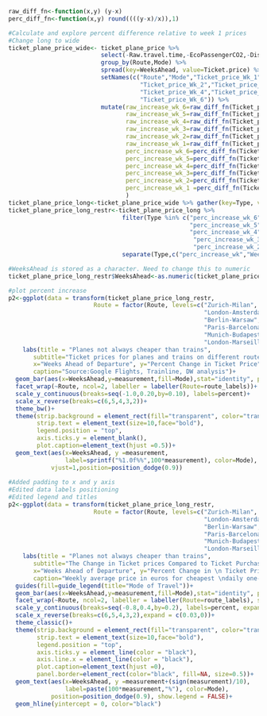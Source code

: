 ```r
raw_diff_fn<-function(x,y) (y-x)
perc_diff_fn<-function(x,y) round((((y-x)/x)),1)

#Calculate and explore percent difference relative to week 1 prices
#Change long to wide 
ticket_plane_price_wide<- ticket_plane_price %>% 
                          select(-Raw.travel.time,-EcoPassengerCO2,-Distance) %>% 
                          group_by(Route,Mode) %>% 
                          spread(key=WeeksAhead, value=Ticket.price) %>%
                          setNames(c("Route","Mode","Ticket_price_Wk_1",
                                     "Ticket_price_Wk_2","Ticket_price_Wk_3",
                                     "Ticket_price_Wk_4","Ticket_price_Wk_5",
                                     "Ticket_price_Wk_6")) %>%
                          mutate(raw_increase_wk_6=raw_diff_fn(Ticket_price_Wk_1,Ticket_price_Wk_6),
                                 raw_increase_wk_5=raw_diff_fn(Ticket_price_Wk_1,Ticket_price_Wk_5),
                                 raw_increase_wk_4=raw_diff_fn(Ticket_price_Wk_1,Ticket_price_Wk_4),
                                 raw_increase_wk_3=raw_diff_fn(Ticket_price_Wk_1,Ticket_price_Wk_3),
                                 raw_increase_wk_2=raw_diff_fn(Ticket_price_Wk_1,Ticket_price_Wk_2),
                                 raw_increase_wk_1=raw_diff_fn(Ticket_price_Wk_1,Ticket_price_Wk_1),
                                 perc_increase_wk_6=perc_diff_fn(Ticket_price_Wk_1,Ticket_price_Wk_6),
                                 perc_increase_wk_5=perc_diff_fn(Ticket_price_Wk_1,Ticket_price_Wk_5),
                                 perc_increase_wk_4=perc_diff_fn(Ticket_price_Wk_1,Ticket_price_Wk_4),
                                 perc_increase_wk_3=perc_diff_fn(Ticket_price_Wk_1,Ticket_price_Wk_3),
                                 perc_increase_wk_2=perc_diff_fn(Ticket_price_Wk_1,Ticket_price_Wk_2),
                                 perc_increase_wk_1 =perc_diff_fn(Ticket_price_Wk_1,Ticket_price_Wk_1)
                                 )
ticket_plane_price_long<-ticket_plane_price_wide %>% gather(key=Type, value=measurement,3:20)
ticket_plane_price_long_restr<-ticket_plane_price_long %>% 
                                filter(Type %in% c("perc_increase_wk_6",
                                                   "perc_increase_wk_5",
                                                   "perc_increase_wk_4",
                                                    "perc_increase_wk_3",
                                                    "perc_increase_wk_2")) %>%
                                separate(Type,c("perc_increase_wk","WeeksAhead"),"_wk_")

#WeeksAhead is stored as a character. Need to change this to numeric
ticket_plane_price_long_restr$WeeksAhead<-as.numeric(ticket_plane_price_long_restr$WeeksAhead)

#plot percent increase
p2<-ggplot(data = transform(ticket_plane_price_long_restr,
                        Route = factor(Route, levels=c("Zurich-Milan",
                                                       "London-Amsterdam",
                                                       "Berlin-Warsaw",
                                                       "Paris-Barcelona",
                                                       "Munich-Budapest",
                                                       "London-Marseille"))))+
    labs(title = "Planes not always cheaper than trains",
       subtitle="Ticket prices for planes and trains on different routes",
       x="Weeks Ahead of Departure", y="Percent Change in Ticket Price",
       caption="Source:Google Flights, Trainline, DW analysis")+
  geom_bar(aes(x=WeeksAhead,y=measurement,fill=Mode),stat="identity", position="dodge")+
  facet_wrap(~Route, ncol=2, labeller = labeller(Route=route_labels))+
  scale_y_continuous(breaks=seq(-1.0,0.20,by=0.10), labels=percent)+
  scale_x_reverse(breaks=c(6,5,4,3,2))+
  theme_bw()+
  theme(strip.background = element_rect(fill="transparent", color="transparent"),
        strip.text = element_text(size=10,face="bold"),
        legend.position = "top",
        axis.ticks.y = element_blank(),
        plot.caption=element_text(hjust =0.5))+
  geom_text(aes(x=WeeksAhead, y =measurement, 
                label=sprintf("%1.0f%%",100*measurement), color=Mode),
            vjust=1,position=position_dodge(0.9))
            
#Added padding to x and y axis
#Edited data labels positioning
#Edited legend and titles
p2<-ggplot(data = transform(ticket_plane_price_long_restr,
                        Route = factor(Route, levels=c("Zurich-Milan",
                                                       "London-Amsterdam",
                                                       "Berlin-Warsaw",
                                                       "Paris-Barcelona",
                                                       "Munich-Budapest",
                                                       "London-Marseille"))))+
    labs(title = "Planes not always cheaper than trains",
       subtitle="The Change in Ticket prices Compared to Ticket Purchase 1 Week Prior for planes and trains on different routes",
       x="Weeks Ahead of Departure", y="Percent Change in \n Ticket Price Compared to 1 Week Prior",
       caption="Weekly average price in euros for cheapest \ndaily one-way connection\n\nSource: Google Flights, Trainline, DW analysis\nData collected August 2018")+
  guides(fill=guide_legend(title="Mode of Travel"))+
  geom_bar(aes(x=WeeksAhead,y=measurement,fill=Mode),stat="identity", position="dodge")+
  facet_wrap(~Route, ncol=2, labeller = labeller(Route=route_labels), scales="fixed")+
  scale_y_continuous(breaks=seq(-0.8,0.4,by=0.2), labels=percent, expand=c(0.04,0.03))+
  scale_x_reverse(breaks=c(6,5,4,3,2),expand = c(0.03,0))+
  theme_classic()+
  theme(strip.background = element_rect(fill="transparent", color="transparent"),
        strip.text = element_text(size=10,face="bold"),
        legend.position = "top",
        axis.ticks.y = element_line(color = "black"),
        axis.line.x = element_line(color = "black"),
        plot.caption=element_text(hjust =0),
        panel.border=element_rect(color="black", fill=NA, size=0.5))+
  geom_text(aes(x=WeeksAhead, y =measurement+(sign(measurement)/10), 
                label=paste(100*measurement,"%"), color=Mode),
            position=position_dodge(0.9), show.legend = FALSE)+ 
  geom_hline(yintercept = 0, color="black")
```




